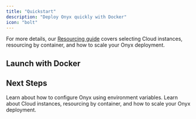 ```yaml
---
title: "Quickstart"
description: "Deploy Onyx quickly with Docker"
icon: "bolt"
---
```



<ResourcingOverview />

For more details, our [Resourcing guide](/deployment/getting_started/resourcing) covers selecting Cloud instances,
resourcing by container, and how to scale your Onyx deployment.

## Launch with Docker

<Docker />

## Next Steps

<CardGroup cols={2}>
  <Card title="Configuration Guide" icon="sliders" href="/deployment/configuration/configuration">
    Learn about how to configure Onyx using environment variables.
  </Card>

  <Card title="Learn more about Resourcing" icon="microchip" href="/deployment/getting_started/resourcing">
    Learn about Cloud instances, resourcing by container, and how to scale your Onyx deployment.
  </Card>
</CardGroup>
